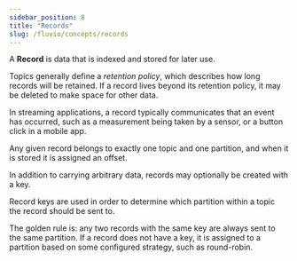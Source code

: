 ```yaml
---
sidebar_position: 8
title: "Records"
slug: /fluvio/concepts/records
---
```


A **Record** is data that is indexed and stored for later use.

Topics generally define a _retention policy_, which describes how long records will be retained.
If a record lives beyond its retention policy, it may be deleted to make space for other data.

In streaming applications, a record typically communicates  that an
event has occurred, such as a measurement being taken by a sensor, or a button click in
a mobile app.

Any given record belongs to exactly one topic and one partition, and
when it is stored it is assigned an offset.

In addition to carrying arbitrary data, records may optionally be created with a key.

Record keys are used in order to determine which partition within a topic the record
should be sent to.

The golden rule is: any two records with the same key are always
sent to the same partition. If a record does not have a key, it is assigned to a
partition based on some configured strategy, such as round-robin.
